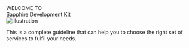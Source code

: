 
<Meta title='Getting Started/Welcome' />

<style>{`
  .sbdocs-wrapper {
    padding: 24px 8px;
    margin: 0;
  }

  .sbdocs-content {
    max-width: unset;
    width: 80%;
  }

  .flex {
    display: flex;
    align-items: center;
    justify-content: center
  }

  .subheading {
    font-family: "poppins";
    font-weight: 700;
    font-size: 22px; 
    color: #d3912f;
    text-align: center;
  }

  .mainheading {
    font-family: "ubuntu";
    font-weight: 700;
    font-size: 40px;
    color: #000;
    text-align: center;
    margin-top: 8px;
  }

  img {
    margin: 24px 0;
    max-width: unset;
    width: 300px
  }

  #text {
    font-family: "poppins";
    font-size: 20px;
    font-weight: 400;
    line-height: 30px;
    text-align: center;
    margin: 0 auto;
  }

  @media (max-width: 780px) {
    .mainheading {
      margin: 12px 0;
      font-size: 32px;
    }
    .subheading {
      margin-top: 12px;
      font-size: 20px;
    }
    img {
      margin: 32px 0;
    }
    #text {
      font-size: 18px;
      line-height: 26px;
    }
  }

  @media (max-width: 500px) {
    .sbdocs-content {
      width: 90%;
    }
    .mainheading {
      font-size: 28px;
    }
    .subheading {
      font-size: 18px;
    }
    #text {
      font-size: 16px;
    }
  }
`}</style>

<div>
  <div className='subheading'>WELCOME TO</div>
  <div className='mainheading'>Sapphire Development Kit</div>
  <div className='flex'>
    <img src={Illustration} alt='illustration' />
  </div>
  <p id='text'>
    This is a complete guideline that can help you to choose the right set of
    services to fulfil your needs.
  </p>
</div>
